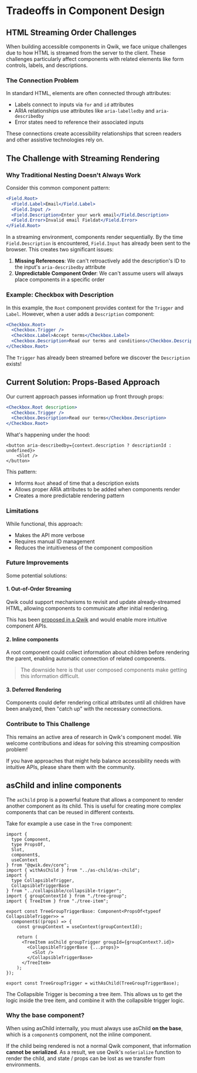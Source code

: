 # Tradeoffs in Component Design

## HTML Streaming Order Challenges

When building accessible components in Qwik, we face unique challenges due to how HTML is streamed from the server to the client. These challenges particularly affect components with related elements like form controls, labels, and descriptions.

### The Connection Problem

In standard HTML, elements are often connected through attributes:
- Labels connect to inputs via `for` and `id` attributes
- ARIA relationships use attributes like `aria-labelledby` and `aria-describedby`
- Error states need to reference their associated inputs

These connections create accessibility relationships that screen readers and other assistive technologies rely on.

## The Challenge with Streaming Rendering

### Why Traditional Nesting Doesn't Always Work

Consider this common component pattern:

```jsx
<Field.Root>
  <Field.Label>Email</Field.Label>
  <Field.Input />
  <Field.Description>Enter your work email</Field.Description>
  <Field.Error>Invalid email Fieldat</Field.Error>
</Field.Root>
```

In a streaming environment, components render sequentially. By the time `Field.Description` is encountered, `Field.Input` has already been sent to the browser. This creates two significant issues:

1. **Missing References**: We can't retroactively add the description's ID to the input's `aria-describedby` attribute
2. **Unpredictable Component Order**: We can't assume users will always place components in a specific order

### Example: Checkbox with Description

<Showcase name="description" />

In this example, the `Root` component provides context for the `Trigger` and `Label`. However, when a user adds a `Description` component:

```jsx
<Checkbox.Root>
  <Checkbox.Trigger />
  <Checkbox.Label>Accept terms</Checkbox.Label>
  <Checkbox.Description>Read our terms and conditions</Checkbox.Description>
</Checkbox.Root>
```

The `Trigger` has already been streamed before we discover the `Description` exists!

## Current Solution: Props-Based Approach

Our current approach passes information up front through props:

```jsx
<Checkbox.Root description>
  <Checkbox.Trigger />
  <Checkbox.Description>Read our terms</Checkbox.Description>
</Checkbox.Root>
```

What's happening under the hood:

```tsx
<button aria-describedby={context.description ? descriptionId : undefined}>
    <Slot />
</button>
```

This pattern:
- Informs `Root` ahead of time that a description exists
- Allows proper ARIA attributes to be added when components render
- Creates a more predictable rendering pattern

### Limitations

While functional, this approach:
- Makes the API more verbose
- Requires manual ID management
- Reduces the intuitiveness of the component composition

### Future Improvements

Some potential solutions:

#### 1. Out-of-Order Streaming

Qwik could support mechanisms to revisit and update already-streamed HTML, allowing components to communicate after initial rendering.

This has been [proposed in a Qwik](https://github.com/QwikDev/qwik-evolution/discussions/16) and would enable more intuitive component APIs.

#### 2. Inline components

A root component could collect information about children before rendering the parent, enabling automatic connection of related components.

> The downside here is that user composed components make getting this information difficult.

#### 3. Deferred Rendering

Components could defer rendering critical attributes until all children have been analyzed, then "catch up" with the necessary connections.

### Contribute to This Challenge

This remains an active area of research in Qwik's component model. We welcome contributions and ideas for solving this streaming composition problem!

If you have approaches that might help balance accessibility needs with intuitive APIs, please share them with the community.

## asChild and inline components

The `asChild` prop is a powerful feature that allows a component to render another component as its child. This is useful for creating more complex components that can be reused in different contexts.

Take for example a use case in the `Tree` component:

```tsx
import {
  type Component,
  type PropsOf,
  Slot,
  component$,
  useContext
} from "@qwik.dev/core";
import { withAsChild } from "../as-child/as-child";
import {
  type CollapsibleTrigger,
  CollapsibleTriggerBase
} from "../collapsible/collapsible-trigger";
import { groupContextId } from "./tree-group";
import { TreeItem } from "./tree-item";

export const TreeGroupTriggerBase: Component<PropsOf<typeof CollapsibleTrigger>> =
  component$((props) => {
    const groupContext = useContext(groupContextId);
    
    return (
      <TreeItem asChild groupTrigger groupId={groupContext?.id}>
        <CollapsibleTriggerBase {...props}>
          <Slot />
        </CollapsibleTriggerBase>
      </TreeItem>
    );
});

export const TreeGroupTrigger = withAsChild(TreeGroupTriggerBase);

```

The Collapsible Trigger is becoming a tree item. This allows us to get the logic inside the tree item, and combine it with the collapsible trigger logic.

### Why the base component?

When using asChild internally, you must always use asChild **on the base**, which is a `component$` component, not the inline component.

If the child being rendered is not a normal Qwik component, that information **cannot be serialized**. As a result, we use Qwik's `noSerialize` function to render the child, and state / props can be lost as we transfer from environments.
